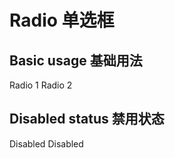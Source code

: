 

<Meta title="Components 基础组件/02 - Radio 单选框" component={Radio} />

# Radio 单选框

## Basic usage 基础用法

<Preview>
  <Row>
    <Radio name="rx-radio-demo1" className="rx-radio-demo1" checked>
      Radio 1
    </Radio>
    <Radio name="rx-radio-demo1" className="rx-radio-demo1">
      Radio 2
    </Radio>
  </Row>
</Preview>

<Preview>
  <Row>
    <Radio name="rx-radio-demo2" className="rx-radio-demo2" checked />
    <Radio name="rx-radio-demo2" className="rx-radio-demo2" />
  </Row>
</Preview>

## Disabled status 禁用状态

<Preview>
  <Row>
    <Radio name="rx-radio-demo3" className="rx-radio-demo3" disabled>
      Disabled
    </Radio>
    <Radio name="rx-radio-demo3" className="rx-radio-demo3" disabled checked>
      Disabled
    </Radio>
  </Row>
</Preview>
